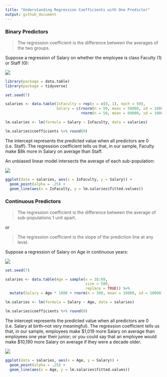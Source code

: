 ```yaml
---
title: "Understanding Regression Coefficients with One Predictor"
output: github_document
---
```


### Binary Predictors

> The regression coefficient is the difference between the averages of the two groups.

Suppose a regression of Salary on whether the employee is class Faculty (1) or Staff (0):

![](One_Predictor_files/Tex1.png)

```r
library(package = data.table)
library(package = tidyverse)

set.seed(7)

salaries <- data.table(IsFaculty = rep(x = c(0, 1), each = 50),
                       Salary = c(rnorm(n = 50, mean = 50000, sd = 10000),
                                  rnorm(n = 50, mean = 60000, sd = 10000)))

lm.salaries <- lm(formula = Salary ~ IsFaculty, data = salaries)

lm.salaries$coefficients %>% round(0)
```

The intercept represents the predicted value when all predictors are 0 (i.e. Staff). The regression coefficient tells us that, in our sample, Faculty make $8k more in Salary on average than Staff.  

An unbiased linear model intersects the average of each sub-population:

![](One_Predictor_files/Tex2.png)

```r
ggplot(data = salaries, aes(x = IsFaculty, y = Salary)) + 
  geom_point(alpha = .25) +
  geom_line(aes(x = IsFaculty, y = lm.salaries$fitted.values))
```

### Continuous Predictors

> The regression coefficient is the difference between the average of sub-populations 1 unit apart.

or

> The regression coefficient is the slope of the prediction line at any level.

Suppose a regression of Salary on Age in continuous years:

![](One_Predictor_files/Tex3.png)

```r
set.seed(7)

salaries <- data.table(Age = sample(x = 18:69, 
                                    size = 500, 
                                    replace = TRUE)) %>%
  mutate(Salary = Age * 1000 + rnorm(n = 500, mean = 10000, sd = 10000))

lm.salaries <- lm(formula = Salary ~ Age, data = salaries)

lm.salaries$coefficients %>% round(0)
```

The intercept represents the predicted value when all predictors are 0 (i.e. Salary at birth--not very meaningful). The regression coefficient tells us that, in our sample, employees make $1,019 more Salary on average than employees one year their junior; or you could say that an employee would make \$10,190 more Salary on
average if they were a decade older.  

![](One_Predictor_files/Tex4.png)
```r
ggplot(data = salaries, aes(x = Age, y = Salary)) +
  geom_point(alpha = .25) +
  geom_line(aes(x = Age, y = lm.salaries$fitted.values))
```